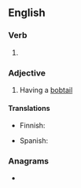 ==English==

===Verb===
{{head|en|verb form}}

# {{en-past of|bobtail}}

===Adjective===
{{en-adj|-}}

# Having a [[bobtail]]

====Translations====
{{trans-top|having a bobtail}}
* Finnish: {{t|fi|töpöhäntäinen}}
{{trans-mid}}
* Spanish: {{t+|es|rabón|m}}
{{trans-bottom}}

===Anagrams===
* {{anagrams|en|a=abbdeilot|bilobated}}